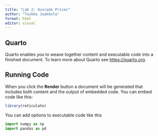 ```yaml
---
title: "Lab 2: Avocado Prices"
author: "Tuukka Jaakkola"
format: html
editor: visual
---
```


## Quarto

Quarto enables you to weave together content and executable code into a finished document. To learn more about Quarto see <https://quarto.org>.

## Running Code

When you click the **Render** button a document will be generated that includes both content and the output of embedded code. You can embed code like this:

```r
library(reticulate)
```

You can add options to executable code like this

```python


import numpy as np
import pandas as pd
```
